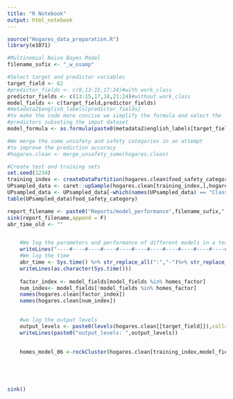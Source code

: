 ```yaml
---
title: "R Notebook"
output: html_notebook
---
```


```r
source("Hogares_data_preparation.R")
library(e1071)
```


```r
#Multinomial Naive Bayes Model
filename_sufix <- "_w_osamp"

#Select target and predictor variables
target_field <- 62
#predictor_fields <- c(9,13:15,17:24)#with work_class
predictor_fields <- c(13:15,17,18,21:24)#without work_class
model_fields <- c(target_field,predictor_fields)
#metadata2$english_labels[predictor_fields]
#to make the code more concise we simplify the formula and select the 
#predictors subseting the imput dataset
model_formula <- as.formula(paste0(metadata2$english_labels[target_field],"~."))

```

```r
#We merge the some_unsafety and safety categories in an attempt
#to improve the prediction accuracy
#hogares.clean <- merge_unsafety_some(hogares.clean)
```

```r
#Create test and training sets
set.seed(1234)
training_index <- createDataPartition(hogares.clean$food_safety_category,p=0.7,list = F)
UPsampled_data <- caret::upSample(hogares.clean[training_index,],hogares.clean[training_index,target_field])
UPsampled_data <- UPsampled_data[-which(names(UPsampled_data) == "Class")]
table(UPsampled_data$food_safety_category)
```


```r
report_filename <- paste0("Reports/model_performance",filename_sufix,".txt")
sink(report_filename,append = F)
abr_time_old <- ""


    #We log the parameters and performance of different models in a text file
    writeLines("----#----#----#----#----#----#----#----#----#----#----#----#----")
    #We log the time
    abr_time <- Sys.time() %>% str_replace_all(":","-")%>% str_replace_all(" ","_")
    writeLines(as.character(Sys.time()))
    
    factor_index <- model_fields[model_fields %in% homes_factor]
    num_index<- model_fields[!model_fields %in% homes_factor]
    names(hogares.clean[factor_index])
    names(hogares.clean[num_index])

    
    #we log the output levels
    output_levels <- paste0(levels(hogares.clean[[target_field]]),collapse = ", ")
    writeLines(paste0("output_levels: ",output_levels))
    

    homes_model_06 <-rockCluster(hogares.clean[training_index,model_fields],theta = 0.3,5,fun= "dist",funArgs =list(method = "Jaccard") )
    
    



sink()

```



